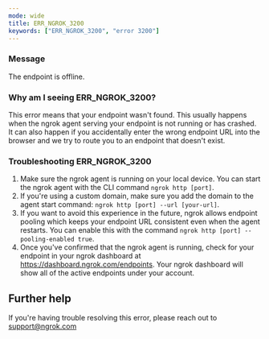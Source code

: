 ```yaml
---
mode: wide
title: ERR_NGROK_3200
keywords: ["ERR_NGROK_3200", "error 3200"]
---
```



### Message

The endpoint <code><EndpointUrlOrigin fallback="HOSTNAME" /></code> is offline.

### Why am I seeing ERR_NGROK_3200?

This error means that your endpoint wasn't found. This usually happens when the ngrok agent serving your endpoint is not running or has crashed. It can also happen if you accidentally enter the wrong endpoint URL into the browser and we try to route you to an endpoint that doesn't exist.

### Troubleshooting ERR_NGROK_3200

1. Make sure the ngrok agent is running on your local device. You can start the ngrok agent with the CLI command `ngrok http [port]`.
2. If you're using a custom domain, make sure you add the domain to the agent start command: `ngrok http [port] --url [your-url]`.
3. If you want to avoid this experience in the future, ngrok allows endpoint pooling which keeps your endpoint URL consistent even when the agent restarts. You can enable this with the command `ngrok http [port] --pooling-enabled true`.
4. Once you've confirmed that the ngrok agent is running, check for your endpoint in your ngrok dashboard at https://dashboard.ngrok.com/endpoints. Your ngrok dashboard will show all of the active endpoints under your account.

## Further help

If you're having trouble resolving this error, please reach out to [support@ngrok.com](mailto:support@ngrok.com?subject=Help%20with%20ERR_NGROK_3200)
